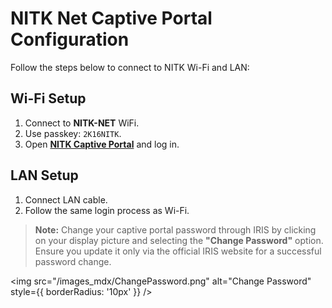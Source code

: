

# NITK Net Captive Portal Configuration  

Follow the steps below to connect to NITK Wi-Fi and LAN:  

## **Wi-Fi Setup**  
1. Connect to **NITK-NET** WiFi.  
2. Use passkey: `2K16NITK`.  
3. Open <a href="https://nac.nitk.ac.in:8090/" target="_blank" rel="noopener noreferrer"><strong>NITK Captive Portal</strong></a> and log in.


## **LAN Setup**  
1. Connect LAN cable.  
2. Follow the same login process as Wi-Fi.  

> **Note:** Change your captive portal password through IRIS by clicking on your display picture and selecting the **"Change Password"** option. Ensure you update it only via the official IRIS website for a successful password change.  

<img
  src="/images_mdx/ChangePassword.png"
  alt="Change Password"
  style={{ borderRadius: '10px' }}
/>